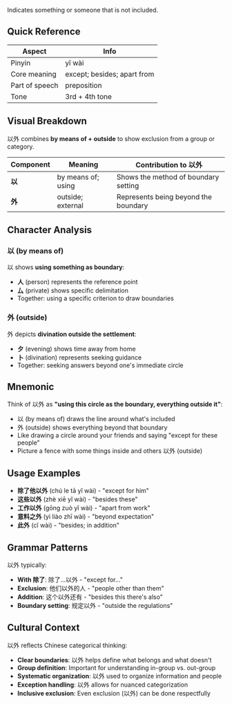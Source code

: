 Indicates something or someone that is not included.

## Quick Reference

| Aspect         | Info                        |
| -------------- | --------------------------- |
| Pinyin         | yǐ wài                      |
| Core meaning   | except; besides; apart from |
| Part of speech | preposition                 |
| Tone           | 3rd + 4th tone              |

## Visual Breakdown

以外 combines **by means of + outside** to show exclusion from a group or category.

| Component | Meaning            | Contribution to 以外                 |
| --------- | ------------------ | ------------------------------------ |
| **以**    | by means of; using | Shows the method of boundary setting |
| **外**    | outside; external  | Represents being beyond the boundary |

## Character Analysis

### 以 (by means of)

以 shows **using something as boundary**:

- **人** (person) represents the reference point
- **厶** (private) shows specific delimitation
- Together: using a specific criterion to draw boundaries

### 外 (outside)

外 depicts **divination outside the settlement**:

- **夕** (evening) shows time away from home
- **卜** (divination) represents seeking guidance
- Together: seeking answers beyond one's immediate circle

## Mnemonic

Think of 以外 as **"using this circle as the boundary, everything outside it"**:

- 以 (by means of) draws the line around what's included
- 外 (outside) shows everything beyond that boundary
- Like drawing a circle around your friends and saying "except for these people"
- Picture a fence with some things inside and others 以外 (outside)

## Usage Examples

- **除了他以外** (chú le tā yǐ wài) - "except for him"
- **这些以外** (zhè xiē yǐ wài) - "besides these"
- **工作以外** (gōng zuò yǐ wài) - "apart from work"
- **意料之外** (yì liào zhī wài) - "beyond expectation"
- **此外** (cǐ wài) - "besides; in addition"

## Grammar Patterns

以外 typically:

- **With 除了**: 除了...以外 - "except for..."
- **Exclusion**: 他们以外的人 - "people other than them"
- **Addition**: 这个以外还有 - "besides this there's also"
- **Boundary setting**: 规定以外 - "outside the regulations"

## Cultural Context

以外 reflects Chinese categorical thinking:

- **Clear boundaries**: 以外 helps define what belongs and what doesn't
- **Group definition**: Important for understanding in-group vs. out-group
- **Systematic organization**: 以外 used to organize information and people
- **Exception handling**: 以外 allows for nuanced categorization
- **Inclusive exclusion**: Even exclusion (以外) can be done respectfully

